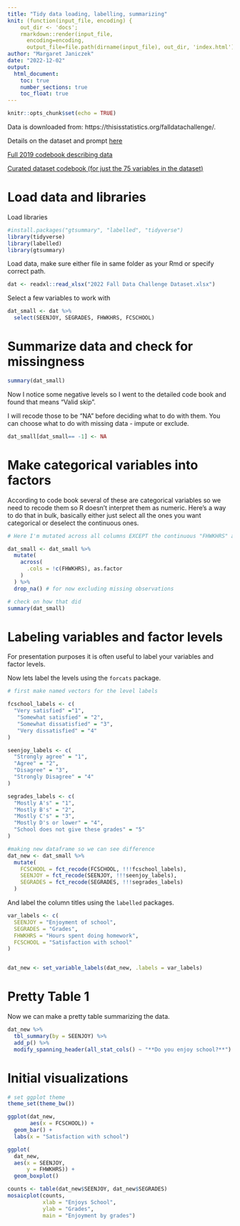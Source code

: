 ```yaml
---
title: "Tidy data loading, labelling, summarizing"
knit: (function(input_file, encoding) {
    out_dir <- 'docs';
    rmarkdown::render(input_file,
      encoding=encoding,
      output_file=file.path(dirname(input_file), out_dir, 'index.html'))})
author: "Margaret Janiczek"
date: "2022-12-02"
output: 
  html_document:
    toc: true
    number_sections: true
    toc_float: true
---
```


```r
knitr::opts_chunk$set(echo = TRUE)
```

Data is downloaded from: https://thisisstatistics.org/falldatachallenge/. 

Details on the dataset and prompt [here](https://docs.google.com/document/d/1qXnbS4fjuQ9hbRxGaSmix3CGb3FUi6U5/edit)

[Full 2019 codebook describing data](https://nces.ed.gov/nhes/data/2019/pfi/cbook_pfi_pu.pdf)

[Curated dataset codebook (for just the 75 variables in the dataset)](https://docs.google.com/spreadsheets/d/1X7fDKA_BZjSDwUCIo_3fax1viY1_wcJH/edit?usp=sharing&ouid=108879154306217142702&rtpof=true&sd=true)



# Load data and libraries
Load libraries

```r

#install.packages("gtsummary", "labelled", "tidyverse")
library(tidyverse)
library(labelled)
library(gtsummary)
```


Load data, make sure either file in same folder as your Rmd or specify correct path. 

```r
dat <- readxl::read_xlsx("2022 Fall Data Challenge Dataset.xlsx")
```

Select a few variables to work with

```r
dat_small <- dat %>%
  select(SEENJOY, SEGRADES, FHWKHRS, FCSCHOOL)
```

# Summarize data and check for missingness

```r
summary(dat_small) 
```

Now I notice some negative levels so I went to the detailed code book and found that means "Valid skip". 

I will recode those to be "NA" before deciding what to do with them. You can choose what to do with missing data - impute or exclude.

```r
dat_small[dat_small== -1] <- NA
```

# Make categorical variables into factors

According to code book several of these are categorical variables so we need to recode them so R doesn't interpret them as numeric. Here's a way to do that in bulk, basically either just select all the ones you want categorical or deselect the continuous ones. 

```r
# Here I'm mutated across all columns EXCEPT the continuous "FHWKHRS" and making them factor variables

dat_small <- dat_small %>%
  mutate(
    across(
      .cols = !c(FHWKHRS), as.factor
    )
  ) %>%
  drop_na() # for now excluding missing observations

# check on how that did
summary(dat_small)
```



# Labeling variables and factor levels 

For presentation purposes it is often useful to label your variables and factor levels. 


Now lets label the levels using the `forcats` package. 

```r

# first make named vectors for the level labels

fcschool_labels <- c(
  "Very satisfied" ="1",
   "Somewhat satisfied" = "2",
   "Somewhat dissatisfied" = "3",
   "Very dissatisfied" = "4"
)

seenjoy_labels <- c(
  "Strongly agree" = "1",
  "Agree" = "2",
  "Disagree" = "3", 
  "Strongly Disagree" = "4"
)

segrades_labels <- c(
  "Mostly A's" = "1", 
  "Mostly B's" = "2",
  "Mostly C's" = "3", 
  "Mostly D's or lower" = "4", 
  "School does not give these grades" = "5"
)

#making new dataframe so we can see difference
dat_new <- dat_small %>%
  mutate(
    FCSCHOOL = fct_recode(FCSCHOOL, !!!fcschool_labels),
    SEENJOY = fct_recode(SEENJOY, !!!seenjoy_labels), 
    SEGRADES = fct_recode(SEGRADES, !!!segrades_labels)
  )

```

And label the column titles using the `labelled` packages. 

```r


var_labels <- c(
  SEENJOY = "Enjoyment of school",
  SEGRADES = "Grades",
  FHWKHRS = "Hours spent doing homework",
  FCSCHOOL = "Satisfaction with school"
)


dat_new <- set_variable_labels(dat_new, .labels = var_labels)
```

# Pretty Table 1

Now we can make a pretty table summarizing the data. 

```r
dat_new %>%
  tbl_summary(by = SEENJOY) %>%
  add_p() %>%
  modify_spanning_header(all_stat_cols() ~ "**Do you enjoy school?**")
```

# Initial visualizations

```r
# set ggplot theme
theme_set(theme_bw())

ggplot(dat_new,
       aes(x = FCSCHOOL)) + 
  geom_bar() + 
  labs(x = "Satisfaction with school")

ggplot(
  dat_new,
  aes(x = SEENJOY,
      y = FHWKHRS)) +
  geom_boxplot()

counts <- table(dat_new$SEENJOY, dat_new$SEGRADES)
mosaicplot(counts, 
           xlab = "Enjoys School", 
           ylab = "Grades",
           main = "Enjoyment by grades")
```




